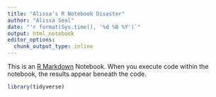 ```yaml
---
title: "Alissa's R Notebook Disaster"
author: "Alissa Seal"
date: "'r format(Sys.time(), '%d %B %Y')`"
output: html_notebook
editor_options:
  chunk_output_type: inline
---
```


This is an [R Markdown](http://rmarkdown.rstudio.com) Notebook. When you execute code within the notebook, the results appear beneath the code. 
```r
library(tidyverse)
```
